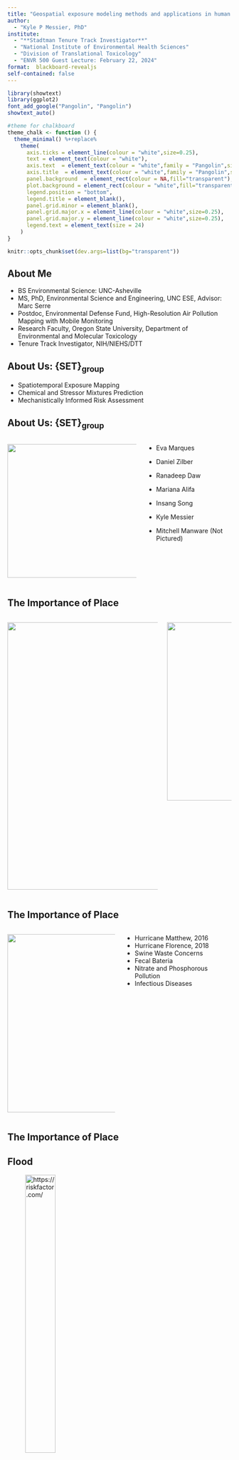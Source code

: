 ```yaml
---
title: "Geospatial exposure modeling methods and applications in human health"
author: 
  - "Kyle P Messier, PhD"
institute: 
  - "**Stadtman Tenure Track Investigator**"
  - "National Institute of Environmental Health Sciences"
  - "Division of Translational Toxicology" 
  - "ENVR 500 Guest Lecture: February 22, 2024"
format:  blackboard-revealjs
self-contained: false
---
```


```r
library(showtext)
library(ggplot2)
font_add_google("Pangolin", "Pangolin")
showtext_auto()

#theme for chalkboard
theme_chalk <- function () { 
  theme_minimal() %+replace% 
    theme(
      axis.ticks = element_line(colour = "white",size=0.25),
      text = element_text(colour = "white"),
      axis.text  = element_text(colour = "white",family = "Pangolin",size=18),
      axis.title  = element_text(colour = "white",family = "Pangolin",size=24),
      panel.background  = element_rect(colour = NA,fill="transparent"),
      plot.background = element_rect(colour = "white",fill="transparent"),
      legend.position = "bottom",
      legend.title = element_blank(),
      panel.grid.minor = element_blank(),
      panel.grid.major.x = element_line(colour = "white",size=0.25),
      panel.grid.major.y = element_line(colour = "white",size=0.25),
      legend.text = element_text(size = 24)
    )
}

knitr::opts_chunk$set(dev.args=list(bg="transparent"))


```

## About Me

-   BS Environmental Science: UNC-Asheville
-   MS, PhD, Environmental Science and Engineering, UNC ESE, Advisor: Marc Serre
-   Postdoc, Environmental Defense Fund, High-Resolution Air Pollution Mapping with Mobile Monitoring
-   Research Faculty, Oregon State University, Department of Environmental and Molecular Toxicology
-   Tenure Track Investigator, NIH/NIEHS/DTT

## About Us: {SET}~group~

::: incremental
-   Spatiotemporal Exposure Mapping
-   Chemical and Stressor Mixtures Prediction
-   Mechanistically Informed Risk Assessment
:::

::: hidden
$$
\newcommand\by{{\mathbf{y}}}
\newcommand\bY{{\mathbf{Y}}}
$$
:::

## About Us: {SET}~group~

::: columns
::: {.column width="60%"}
![](SETgroup-Oct2023.jpg){.framed style="width: 300px; height: auto;"}
:::

::: {.column width="40%"}
-   Eva Marques

-   Daniel Zilber

-   Ranadeep Daw

-   Mariana Alifa

-   Insang Song

-   Kyle Messier

-   Mitchell Manware (Not Pictured)
:::
:::

## The Importance of Place {auto-animate="true" auto-animate-easing="ease-in-out"}

::: columns
::: {.column width="70%"}
![](intro-map.png){.framed .absolute style="width: 600px; height: auto;"}
:::

::: {.column width="30%"}
![](intro-map-caption.png){.framed .absolute style="width: 400px; height: auto;"}
:::
:::

## The Importance of Place

::: columns
::: {.column width="50%"}
![](Hurricane-Hog-Farms.jpg){.framed .absolute style="width: 400px; height: auto;"}
:::

::: {.column width="50%"}
-   Hurricane Matthew, 2016
-   Hurricane Florence, 2018
-   Swine Waste Concerns
-   Fecal Bateria
-   Nitrate and Phosphorous Pollution
-   Infectious Diseases
:::
:::

## The Importance of Place

::: panel-tabset
## Flood

![https://riskfactor.com/](https://assets.riskfactor.com/media/Perecent-Change.png){width="40%"}

## Wildfire

![https://riskfactor.com/](https://assets.riskfactor.com/media/national-fire-dot-map@2x.png){width="40%"}

## Wind

![https://riskfactor.com/](https://riskfactor.com/_next/image?url=https%3A%2F%2Fassets.riskfactor.com%2Fmedia%2Fwind.png&w=1080&q=75){width="40%"}

## Heat

![https://riskfactor.com/](https://riskfactor.com/_next/image?url=https%3A%2F%2Fassets.riskfactor.com%2Fmedia%2FGroup-7683-2-2.png&w=3840&q=75){width="40%"}

## Air Quality

![https://riskfactor.com/](https://assets.riskfactor.com/media/air.png){width="40%"}
:::

## History of Spatial \[Geo\] Statistics ***Mining***

::: columns
::: {.column width="40%"}
![](mining.jpg)
:::

::: {.column width="60%"}
-   Matheron and Krige developed geostatistical methods to predict ore content from core samples

-   Matheron coined the term "Kriging" after Krige

-   "Nugget" is a term used to random noise because predicting where gold nuggets were was so difficult
:::
:::

## History of Spatial \[Geo\] Statistics: ***Forestry***

::: columns
::: {.column width="40%"}
![](matern.png)
:::

::: {.column width="60%"}
-   Matérn developed correlation models for spatial variation for applications in Forestry

-   To this day, we use the "Matérn" covariance function
:::
:::

## History of Spatial \[Geo\] Statistics: ***Petroleum Engineering***

::: columns
::: {.column width="40%"}
![](petroleum.png)
:::

::: {.column width="60%"}
-   Used to evaluate the oil and gas field reservoirs
-   Uses geology and seismic data
:::
:::

## History of Spatial \[Geo\] Statistics: ***Public Health***

::: columns
::: {.column width="40%"}
![](book-cover.jpeg)
:::

::: {.column width="60%"}
-   Cressie, 1990: Statistics for Spatial Data

-   Waller and Gotway, 2004: Applied Statistics for Public Health Data

-   Wide scale adoption for statisticians and engineers in ecological and human exposure and risk applications
:::
:::

## Source and Receptor Geometries {.scrollable}

::: columns
::: {.column width="60%"}
![](Source-receptor_data_type_combinations_20221017.jpg){width="80%"}
:::

::: {.column width="40%"}
Questions:

::: incremental
-   In figure C, what is an example of geospatial health data geometry at a point? Check all that apply.

-   In figure I, what is an example of geospatial health data geometry at an area? Check all that apply.
:::
:::
:::

## Geospatial Health Analysis Overview {.scrollable}

```mermaid
graph TD;

    style A fill:#91bcfd , stroke:#333, stroke-width:2px, rounded:true;
    style B fill:#91bcfd , stroke:#333, stroke-width:2px, rounded:true;
    style C fill:#91bcfd , stroke:#333, stroke-width:2px, rounded:true;

    A[Research Question: Exposure and Health Outcome Relationship?] --> B[Preparation of Geospatial Exposure Data];
    A --> C[Preparation of Health Outcome Data];
    
  

```

## Geospatial Health Analysis Overview {.scrollable}

```mermaid
graph TD;

    style A fill:#91bcfd , stroke:#333, stroke-width:2px, rounded:true;
    style B fill:#91bcfd , stroke:#333, stroke-width:2px, rounded:true;
    style C fill:#91bcfd , stroke:#333, stroke-width:2px, rounded:true;

    A[Research Question: Exposure and Health Outcome Relationship?] --> B[Preparation of Geospatial Exposure Data];
    A --> C[Preparation of Health Outcome Data];
    
    B1[Selection of Exposure Metrics];
    B2[Geospatial Exposure Modeling Strategy];
    B3[Geospatial data collection and integration];
    B4[Geospatial model fitting and calibration];
    

    B --> B1;
    B1 --> B2;
    B2 --> B3;
    B3 --> B4;
    

```

Questions:

::: incremental
-   what is an example of a point-level exposure data set? Check all that apply.
-   Which of the following are examples of an area-level exposure data set? Check all that apply.
:::

## Geospatial Health Analysis Overview {.scrollable}

```mermaid
graph TD;

    style A fill:#91bcfd , stroke:#333, stroke-width:2px, rounded:true;
    style B fill:#91bcfd , stroke:#333, stroke-width:2px, rounded:true;
    style C fill:#91bcfd , stroke:#333, stroke-width:2px, rounded:true;

    A[Research Question: Exposure and Health Outcome Relationship?] --> B[Preparation of Geospatial Exposure Data];
    A --> C[Preparation of Health Outcome Data];
    
    B1[Selection of Exposure Metrics];
    B2[Geospatial Exposure Modeling Strategy];
    B3[Geospatial data collection and integration];
    B4[Geospatial model fitting and calibration];
    
    C1[Selection of health outcome metrics];
    C2[Health outcome data collection and integration: Individual or Population Level];
    C3[Geocoding of Health Outcome Data];

    B --> B1;
    B1 --> B2;
    B2 --> B3;
    B3 --> B4;
    
    C --> C1;
    C1 --> C2;
    C2 --> C3;
    


```

## Geospatial Health Analysis Overview {.scrollable}

```mermaid
graph TD;

    style A fill:#91bcfd , stroke:#333, stroke-width:2px, rounded:true;
    style B fill:#91bcfd , stroke:#333, stroke-width:2px, rounded:true;
    style C fill:#91bcfd , stroke:#333, stroke-width:2px, rounded:true;
    style D fill:#91bcfd , stroke:#333, stroke-width:2px, rounded:true;

    A[Research Question: Exposure and Health Outcome Relationship?] --> B[Preparation of Geospatial Exposure Data];
    A --> C[Preparation of Health Outcome Data];
    
    B1[Selection of Exposure Metrics];
    B2[Geospatial Exposure Modeling Strategy];
    B3[Geospatial data collection and integration];
    B4[Geospatial model fitting and calibration];
    
    C1[Selection of health outcome metrics];
    C2[Health outcome data collection and integration: Individual or Population Level];
    C3[Geocoding of Health Outcome Data];
    
    D[Exposure and Health Outcome Data Integration and Analysis];
    D1[Linkage of Exposure Model with Health Data];
    D2[Prediction of Exposure Model at Health Data Locations];
    D3[Exposure and Health Outcome Model Analysis];
    
    B --> B1;
    B1 --> B2;
    B2 --> B3;
    B3 --> B4;
    
    C --> C1;
    C1 --> C2;
    C2 --> C3;
    
    B4 --> D;
    C3 --> D;
    
    D --> D1;
    D1 --> D2;
    D2 --> D3;


```

## The Landscape of Geospatial Exposure Models {.scrollable}

#### The next section will focus on details of geospatial exposure models

Many types of models are used for geospatial exposure assessment.

-   Proximity

-   Index

-   Land Use Regression

-   Geographically Weighted Regression

-   Kriging and Gaussian Processes

-   Machine Learning

-   Mechanistic Models

-   Satellite Imagery

-   Hybrid / Ensemble Models

## Notation: Spatial Random Field

-   $\mathbf{y}$: A single random variable is denoted by a bold lowercase letter
-   $\mathbf{Y}$: Spatial Random Field (SRF): A collection of random variables across a spatial domain.
-   SRF provides full, probabilistic characterization of exposure across space
-   SRF is referenced to a real-valued domain with spatial and temporal indices, $\{\mathbf{Y}(s); s \in \mathbb{R}^2\}$.

## A Review of Linear Regression {.scrollable}

Response

$$
    Y_i \in  \{1, ..., n\} 
$$ $p$ covariates:

$$
    X = X_{i1}, ..., X_{ip}
$$

The model is :

$$
    Y_i = \beta_0 + X_{i1}\beta_1 + , ..., X_{ip}\beta_p
$$

-   The mean is a linear combination of the covariates

$$
E(Y_i) = \mu_i = \beta_0 + X_{i1}\beta_1 + ... + X_{ip}\beta_p
$$

-   Error/Residuals are assumed to be independent and identically distributed (iid)

$$
\varepsilon_i = Y_i - \mu_i
$$

## Linear Regression for spatial idea

-   As a method, not a terrible idea

-   Unbiased

-   Overconfident error estiamte (p-values, SE)

-   Model Selection (Type 1 and 2 error)

## Land Use Regression

Linear regression for spatial data

$$
    \bY(s) =  X(s)\beta + \varepsilon
$$

$$
    X(s) = X_{i1}(s_1), ..., X_{ip}(s_p)
$$

## Spatial Covariance Model

-   As a random-effect model, we add a spatially explicity error term

$$
    \bY(s) = \mu(s) + \varepsilon +  \eta(s)
$$

-   $\mu(s)$ can take many forms such as linear, nonlinear, or even machine learning models such as random forest.

-   More details on a spatial covariance model later

## Proximity {.scrollable}

-   Proximity based metrics are the most basic form of an exposure assessment because they rely only on the distance between a pollution source and the observed outcome location.

-   A proximity model is simply a deterministic covariate based on distance:

$$
  Y(s) = X(s) 
$$

Given a matrix of distances between monitoring locations and pollution sources, $d_{ij}$, minimum and average distance are:

$$
  X_i^{min} = min(d_{i,\cdot}) \\
  \overline{X}_i = \frac{1}{n_j}\sum_{j=1}^{n_j}d_{ij}\\
$$

Questions:

::: incremental
-   What are examples of proximity metrics? Check all that apply.
-   What are the advantages of a proximity metric? Check all that apply.
:::

## Index Models

-   Index variables are deterministic quantities that summarize (e.g. prinicipal components) multiple complex variables of interest into a simple and interpretable metric.

-   Covariates are made up of geographic variables across different domains

-   Social Vulnerability Index, Climate Vulnerability Index, etc.

## Land Use Regression {.scrollable}

$$
  \bY(s) =  X(s)\beta + \varepsilon
$$ - where $\bY(p)$ are the $n \times 1$ observations for the variable of interest (e.g. PM$_{2.5}$, $NO_3^{-}$, etc.). $X(s)$ is a $n \times k$ design matrix of $k$ spatial geographic covariates

Key Steps

::: incremental
1.  Calculate geographic covariates
2.  Fit the model - may include model selection or dimension reduction
3.  Predict at unmonitored locations
:::

## Geographically Weighted Regression

::: incremental
-   $$   \bY(s) =  X(s)\beta(s) + \varepsilon
     $$
-   What is the key difference between LUR and GWR? Select one. Recall, LUR = $\bY(s) = X(s)\beta + \varepsilon$
-   Hint: It's in the $\beta$
-   ![](GWR.png)
:::

## Gaussian Process and Kriging

::: incremental
-   Gaussian process and Kriging are one in the same
-   Utilize information on spatial correlation to help interpolate
-   Account for spatial error
-   Highly flexible
:::

## Gaussian Process and Kriging {.scrollable}

$$
    \bY(s) = \mu(s) +  \eta(s)
$$

-   $\mu(s)$ can take many forms such as linear, nonlinear, or even machine learning models such as random forest

-   $\eta \sim N_n(0,\Sigma_{\theta}+\tau^2I)$

-   $\Sigma_{\theta}$ is a covariance matrix with parameters, $\theta$, that accounts for correlation between spatial and temporal locations

Question:

::: incremental
-   What physical quantity is $\Sigma_{\theta}$ solely dependent on?
:::

## Machine Learning {.scrollable}

Machine learning (ML) is the general culture, philosophy, or school of thought for predictive modeling that focuses on the learning algorithm and out-of-sample prediction generalization

::: incremental
-   Many common machine learning algorithms can be used for geospatial modeling
-   Flexible
-   Don't make strict assumptions on the distriubtions of the data
-   Coordinates and other spatial information is input as covariates
:::

::: incremental
-   Common Methods in Exposure Modeling
:::

::: incremental
-   Generalized Additive Models (GAM)
-   Random Forest
-   xgboost
-   Neural Networks: CNN, LSTM, GAN, etc.
:::

## Machine Learning: Trees

![](https://raw.githubusercontent.com/dmlc/web-data/master/xgboost/model/cart.png) ![](https://raw.githubusercontent.com/dmlc/web-data/master/xgboost/model/twocart.png)

## Mechanistic {.scrollable}

::: incremental
-   I would be remiss if I didn't mention another entirely different class of exposure models

-   Mechanistic models are not statistical models

-   Mechanistic models are based on physics and chemistry

-   ![](https://fluid.nccs.nasa.gov/reanalysis/static/plots/ff7cb080-991a-306c-b51b-25cb9b490035.png){width="50%"}
:::

## Hybrid {.scrollable}

### A consensus of multiple models is almost always better than any single model.

Requia, Weeberb J., et al. "An ensemble learning approach for estimating high spatiotemporal resolution of ground-level ozone in the contiguous United States." Environmental science & technology 54.18 (2020): 11037-11047.

![](https://pubs.acs.org/cms/10.1021/acs.est.0c01791/asset/images/medium/es0c01791_0005.gif){width="50%"} Yu, Wenhua, et al. "Deep ensemble machine learning framework for the estimation of PM 2.5 concentrations." Environmental Health Perspectives 130.3 (2022): 037004.

![](https://ehp.niehs.nih.gov/cms/10.1289/EHP9752/asset/5ddec431-0e9c-45a0-a4d4-756370dc6a70/assets/images/large/ehp9752_f1.jpg){width="50%"}

## Integrating Geospatial Exposure Models into Health Data {.scrollable}

```mermaid
graph TD;

    style A fill:#91bcfd , stroke:#333, stroke-width:2px, rounded:true;
    style B fill:#91bcfd , stroke:#333, stroke-width:2px, rounded:true;
    style C fill:#91bcfd , stroke:#333, stroke-width:2px, rounded:true;
    style D fill:#91bcfd , stroke:#333, stroke-width:2px, rounded:true;

    A[Research Question: Exposure and Health Outcome Relationship?] --> B[Preparation of Geospatial Exposure Data];
    A --> C[Preparation of Health Outcome Data];
    
    B1[Selection of Exposure Metrics];
    B2[Geospatial Exposure Modeling Strategy];
    B3[Geospatial data collection and integration];
    B4[Geospatial model fitting and calibration];
    
    C1[Selection of health outcome metrics];
    C2[Health outcome data collection and integration: Individual or Population Level];
    C3[Geocoding of Health Outcome Data];
    
    D[Exposure and Health Outcome Data Integration and Analysis];
    D1[Linkage of Exposure Model with Health Data];
    D2[Prediction of Exposure Model at Health Data Locations];
    D3[Exposure and Health Outcome Model Analysis];
    
    B --> B1;
    B1 --> B2;
    B2 --> B3;
    B3 --> B4;
    
    C --> C1;
    C1 --> C2;
    C2 --> C3;
    
    B4 --> D;
    C3 --> D;
    
    D --> D1;
    D1 --> D2;
    D2 --> D3;


```

## Classical Framework for Geospatial Risk Assessment {.scrollable}

```mermaid
graph TB;

    style A fill:#91bcfd , stroke:#333, stroke-width:2px, rounded:true;

    A(Hazard Identification);
    B(External Exposure Assessment) --> |Behaviorial, Physiological, Toxicokinetic Modeling| C(Internal Exposure);
    C --> |Epidemiological Methods| E(Health Effect Assessment);
    E --> |Health Impact Model| F(Health Burden);
    B --> |Epidemiological Methods| E;

```

Questions

::: incremental
-   The left size of the figure shows an option to calculate internal exposure from a geospatially modeled external exposure. What are some key assumptions in this approach?
:::

## Classical Framework for Geospatial Risk Assessment {.scrollable}

![](GBD-PM25.png){width="100%"}
